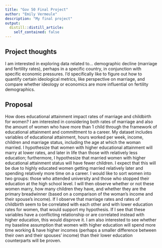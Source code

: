 ```yaml
---
title: "Gov 50 Final Project"
author: "Emily Vermeule"
description: "My final project"
output:
  distill::distill_article:
    self_contained: false
---
```




## Project thoughts

I am interested in exploring data related to... demographic decline (marriage and fertility rates), perhaps in a specific country, in conjunction with specific economic pressures. I'd specifically like to figure out how to quantify certain ideological metrics, like perspective on marriage, and compare whether ideology or economics are more influential on fertility demographics. 

## Proposal
How does educational attainment impact rates of marriage and childbirth for women? I am interested in considering both rates of marriage and also the amount of women who have more than 1 child through the framework of educational attainment and committment to a career. My dataset includes variables of educational attainment, hours worked per week, income, children and marriage status, including the age at which the woman married. I hypothesize that women with higher educational attainment will marry at lower rates, and later in life than those with relatively less education; furthermore, I hypothesize that married women with higher educational attainment status will have fewer children. I expect that this will be due to highly educated women getting married relatively later and spending relatively more time on a career. I would like to sort women into two groups: those who attended university and those who stopped their education at the high school level. I will then observe whether or not these women marry, how many children they have, and whether they are the primary breadwinner (based on a comparison of the woman's income and their spouse's income). If I observe that marriage rates and rates of childbirth seem to be correlated with each other and with lower education rates for women, that would support my hypothesis. If I see that these variables have a conflicting relationship or are correlated instead with higher education, this would disprove it. I am also interested to see whether my baseline assumption that women with higher education will spend more time working & have higher incomes (perhaps a smaller difference between their own and their spouses' income) than their lower education counterparts will be proven.
